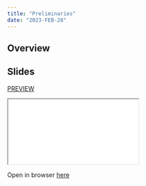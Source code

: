 ```yaml
---
title: "Preliminaries"
date: "2023-FEB-28"
---
```



## Overview



## Slides

[PREVIEW](/slides/index.html)

<div>

```{=html}
<iframe class="slide-deck" src="/slides/index.html"></iframe>
```

</div>

Open in browser
[here](/slides/index.html){target="_blank"}
